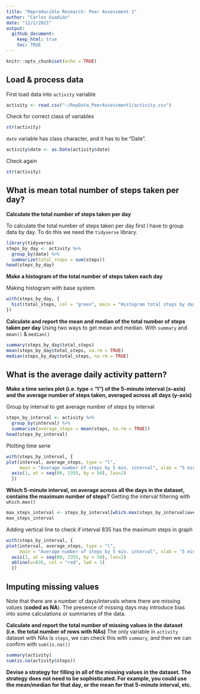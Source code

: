 ```yaml
---
title: "Reproducible Research: Peer Assessment 1"
author: "Carlos Guadián"
date: "12/2/2021"
output: 
  github_document:
    keep_html: true
    toc: TRUE
---
```


```r
knitr::opts_chunk$set(echo = TRUE)
```

## Load & process data
First load data into `activity` variable
```r
activity <- read.csv("~/RepData_PeerAssessment1/activity.csv")
```

Check for correct class of variables
```r
str(activity)
```

`date` variable has class character, and it has to be "Date".
```r
activity$date <- as.Date(activity$date)
```

Check again
```r
str(activity)
```

## What is mean total number of steps taken per day?
**Calculate the total number of steps taken per day**

To calculate the total number of steps taken per day first I have to group data by day. To do this we need the `tidyverse` library.
```r
library(tidyverse)
steps_by_day <- activity %>%
  group_by(date) %>%
  summarize(total_steps = sum(steps))
head(steps_by_day)
```

**Make a histogram of the total number of steps taken each day**

Making histogram with base system
```r
with(steps_by_day, {
  hist(total_steps, col = "green", main = "Histogram total steps by day", xlab = "Total steps")
})
```

**Calculate and report the mean and median of the total number of steps taken per day**
Using two ways to get mean and median. With `summary` and `mean()` & `median()`
```r
summary(steps_by_day$total_steps)
mean(steps_by_day$total_steps, na.rm = TRUE)
median(steps_by_day$total_steps, na.rm = TRUE)
```

## What is the average daily activity pattern?
**Make a time series plot (i.e. type = "l") of the 5-minute interval (x-axis) and the average number of steps taken, averaged across all days (y-axis)**

Group by interval to get average number of steps by interval
```r
steps_by_interval <- activity %>%
  group_by(interval) %>%
  summarize(average_steps = mean(steps, na.rm = TRUE))
head(steps_by_interval)
```

Plotting time serie
```r
with(steps_by_interval, {
plot(interval, average_steps, type = "l",
     main = "Average number of steps by 5 min. interval", xlab = "5 minutes Interval", ylab = "Average Steps", col = "blue", lwd = 1, frame.plot=FALSE, xaxt="n")
  axis(1, at = seq(00, 2355, by = 50), las=2)
  })
```

**Which 5-minute interval, on average across all the days in the dataset, contains the maximum number of steps?**
Getting the interval filtering with `which.max()`
```r
max_steps_interval <- steps_by_interval[which.max(steps_by_interval$average_steps),]
max_steps_interval
```
Adding vertical line to check if interval 835 has the maximum steps in graph
```r
with(steps_by_interval, {
plot(interval, average_steps, type = "l",
     main = "Average number of steps by 5 min. interval", xlab = "5 minutes Interval", ylab = "Average Steps", col = "blue", lwd = 1, frame.plot=FALSE, xaxt="n")
  axis(1, at = seq(00, 2355, by = 50), las=2)
  abline(v=835, col = "red", lwd = 1)
  })
```

## Imputing missing values
Note that there are a number of days/intervals where there are missing values (**coded as NA**). The presence of missing days may introduce bias into some calculations or summaries of the data.

**Calculate and report the total number of missing values in the dataset (i.e. the total number of rows with NAs)**
The only variable in `activity` dataset with NAs is `steps`, we can check this with `summary`, and then we can confirm with `sum(is.na())`
```r
summary(activity)
sum(is.na(activity$steps))
```

**Devise a strategy for filling in all of the missing values in the dataset. The strategy does not need to be sophisticated. For example, you could use the mean/median for that day, or the mean for that 5-minute interval, etc.**
